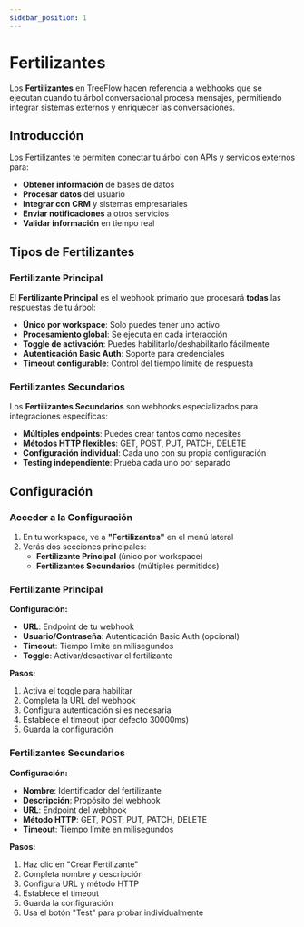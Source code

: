 ```yaml
---
sidebar_position: 1
---
```


# Fertilizantes

Los **Fertilizantes** en TreeFlow hacen referencia a webhooks que se ejecutan cuando tu árbol conversacional procesa mensajes, permitiendo integrar sistemas externos y enriquecer las conversaciones.

## Introducción

Los Fertilizantes te permiten conectar tu árbol con APIs y servicios externos para:

- **Obtener información** de bases de datos
- **Procesar datos** del usuario
- **Integrar con CRM** y sistemas empresariales
- **Enviar notificaciones** a otros servicios
- **Validar información** en tiempo real

## Tipos de Fertilizantes

### Fertilizante Principal

El **Fertilizante Principal** es el webhook primario que procesará **todas** las respuestas de tu árbol:

- **Único por workspace**: Solo puedes tener uno activo
- **Procesamiento global**: Se ejecuta en cada interacción
- **Toggle de activación**: Puedes habilitarlo/deshabilitarlo fácilmente
- **Autenticación Basic Auth**: Soporte para credenciales
- **Timeout configurable**: Control del tiempo límite de respuesta

### Fertilizantes Secundarios

Los **Fertilizantes Secundarios** son webhooks especializados para integraciones específicas:

- **Múltiples endpoints**: Puedes crear tantos como necesites
- **Métodos HTTP flexibles**: GET, POST, PUT, PATCH, DELETE
- **Configuración individual**: Cada uno con su propia configuración
- **Testing independiente**: Prueba cada uno por separado

## Configuración

### Acceder a la Configuración

1. En tu workspace, ve a **"Fertilizantes"** en el menú lateral
2. Verás dos secciones principales:
   - **Fertilizante Principal** (único por workspace)
   - **Fertilizantes Secundarios** (múltiples permitidos)

### Fertilizante Principal

**Configuración:**
- **URL**: Endpoint de tu webhook
- **Usuario/Contraseña**: Autenticación Basic Auth (opcional)
- **Timeout**: Tiempo límite en milisegundos
- **Toggle**: Activar/desactivar el fertilizante

**Pasos:**
1. Activa el toggle para habilitar
2. Completa la URL del webhook
3. Configura autenticación si es necesaria
4. Establece el timeout (por defecto 30000ms)
5. Guarda la configuración

### Fertilizantes Secundarios

**Configuración:**
- **Nombre**: Identificador del fertilizante
- **Descripción**: Propósito del webhook
- **URL**: Endpoint del webhook
- **Método HTTP**: GET, POST, PUT, PATCH, DELETE
- **Timeout**: Tiempo límite en milisegundos

**Pasos:**
1. Haz clic en "Crear Fertilizante"
2. Completa nombre y descripción
3. Configura URL y método HTTP
4. Establece el timeout
5. Guarda la configuración
6. Usa el botón "Test" para probar individualmente









